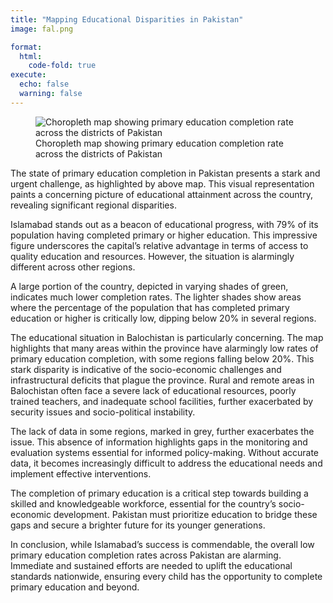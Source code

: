 ```yaml
---
title: "Mapping Educational Disparities in Pakistan"
image: fal.png

format:    
  html:     
    code-fold: true 
execute:   
  echo: false   
  warning: false
---
```




![Choropleth map showing primary education completion rate across the districts of Pakistan](fal.png)


The state of primary education completion in Pakistan presents a stark and urgent challenge, as highlighted by above map. This visual representation paints a concerning picture of educational attainment across the country, revealing significant regional disparities.

Islamabad stands out as a beacon of educational progress, with 79% of its population having completed primary or higher education. This impressive figure underscores the capital's relative advantage in terms of access to quality education and resources. However, the situation is alarmingly different across other regions.

A large portion of the country, depicted in varying shades of green, indicates much lower completion rates. The lighter shades show areas where the percentage of the population that has completed primary education or higher is critically low, dipping below 20% in several regions. 

The educational situation in Balochistan is particularly concerning. The map highlights that many areas within the province have alarmingly low rates of primary education completion, with some regions falling below 20%. This stark disparity is indicative of the socio-economic challenges and infrastructural deficits that plague the province. Rural and remote areas in Balochistan often face a severe lack of educational resources, poorly trained teachers, and inadequate school facilities, further exacerbated by security issues and socio-political instability. 
 
The lack of data in some regions, marked in grey, further exacerbates the issue. This absence of information highlights gaps in the monitoring and evaluation systems essential for informed policy-making. Without accurate data, it becomes increasingly difficult to address the educational needs and implement effective interventions.


The completion of primary education is a critical step towards building a skilled and knowledgeable workforce, essential for the country's socio-economic development. Pakistan must prioritize education to bridge these gaps and secure a brighter future for its younger generations.

In conclusion, while Islamabad's success is commendable, the overall low primary education completion rates across Pakistan are alarming. Immediate and sustained efforts are needed to uplift the educational standards nationwide, ensuring every child has the opportunity to complete primary education and beyond.






